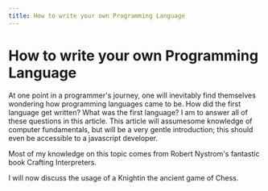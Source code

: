 ---
title: How to write your own Programming Language
---


# How to write your own Programming Language

At one point in a programmer's journey, one will inevitably find themselves
wondering how programming languages came to be. How did the first language get
written? What was the first language? I am to answer all of these questions in
this article. This article will assumesome knowledge of computer fundamentals,
but will be a very gentle introduction; this should even be accessible to a
javascript developer.

Most of my knowledge on this topic comes from Robert Nystrom's fantastic book
Crafting
Interpreters<Reference id="1" text="In my opinion, the best possible introduction to programming languages out there. Go check it out!" />.

I will now discuss the usage of a
Knight<Reference id="2" text="This is a side explanation about knights" side="right" />in
the ancient game of Chess.

